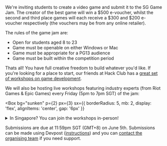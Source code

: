 
We're inviting students to create a video game and submit it to the SG Game Jam. The creator of the best game will win a $500 e-voucher, whilst the second and third place games will each receive a $300 and $200 e-voucher respectively (the vouchers may be from any online retailer).

The rules of the game jam are:

- Open for students aged 8 to 23
- Game must be openable on either Windows or Mac
- Game must be appropriate for a PG13 audience
- Game must be built within the competition period

Thats all! You have full creative freedom to build whatever you'd like. If you're looking for a place to start, our friends at Hack Club has a [great set of workshops on game development](https://workshops.hackclub.com/#games).

We will also be hosting live workshops featuring industry experts (from Riot Games & Epic Games) every Friday (5pm to 7pm SGT) of the jam:

<Workshop name="TBC Workshop #1" date="13th May" />

<Workshop name="TBC Workshop #2" date="20th May" />

<Workshop name="TBC Workshop #3" date="27th May" />

<Workshop name="TBC Workshop #4" date="3rd June" />

<Box
  bg="sunken"
  p={2}
  px={3}
  sx={{
    borderRadius: 5,
    mb: 2,
    display: 'flex',
    alignItems: 'center',
    gap: '6px'
  }}
>
  <details>
    <summary>In Singapore? You can join the workshops in-person!</summary>
    <hr />
    The workshops will be hosted at XCL World Academy Singapore (2 Yishun Street
    42, Singapore 768039). The public is welcome to travel to the school and
    participate in the workshops. Free food and drink will be provided as well
    as support on games.
  </details>
</Box>

Submissions are due at 11:59pm SGT (GMT+8) on June 5th. Submissions can be made using Devpost ([instructions](https://help.devpost.com/hc/en-us/articles/360054999651-How-to-enter-a-submission)) and you can [contact the organising team](mailto:contact@innovationcircuit.com) if you need support.
